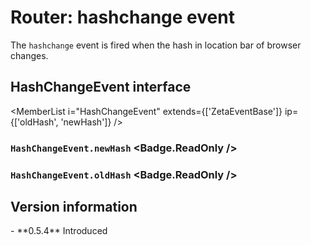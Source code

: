 <Module name="brew-js/extension/router" />

# Router: hashchange event

The `hashchange` event is fired when the hash in location bar of browser changes.

## HashChangeEvent interface

<MemberList
    i="HashChangeEvent"
    extends={['ZetaEventBase']}
    ip={['oldHash', 'newHash']}
/>

### `HashChangeEvent.newHash` <Badge.ReadOnly />

### `HashChangeEvent.oldHash` <Badge.ReadOnly />

## Version information

<VersionTimeline module="brew-js">
- **0.5.4** Introduced
</VersionTimeline>
